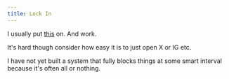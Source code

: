```yaml
---
title: Lock In
---
```


I usually put [this](https://open.spotify.com/track/0Rw2CvZcW5UaPG2NyRC2hJ) on. And work.

It's hard though consider how easy it is to just open X or IG etc.

I have not yet built a system that fully blocks things at some smart interval because it's often all or nothing.
